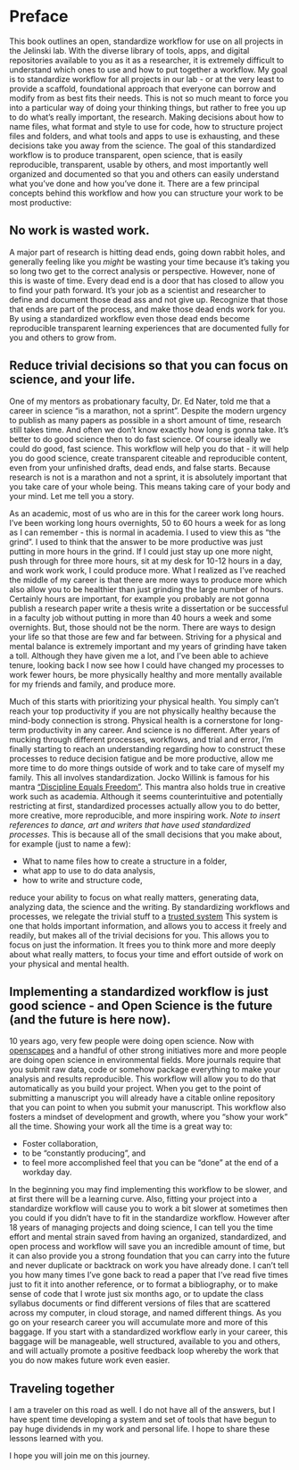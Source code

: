 # Preface {.unnumbered}

This book outlines an open, standardize workflow for use on all projects in the Jelinski lab. With the diverse library of tools, apps, and digital repositories available to you as it as a researcher, it is extremely difficult to understand which ones to use and how to put together a workflow. My goal is to standardize workflow for all projects in our lab - or at the very least to provide a scaffold, foundational approach that everyone can borrow and modify from as best fits their needs. This is not so much meant to force you into a particular way of doing your thinking things, but rather to free you up to do what's really important, the research. Making decisions about how to name files, what format and style to use for code, how to structure project files and folders, and what tools and apps to use is exhausting, and these decisions take you away from the science. The goal of this standardized workflow is to produce transparent, open science, that is easily reproducible, transparent, usable by others, and most importantly well organized and documented so that you and others can easily understand what you've done and how you've done it. There are a few principal concepts behind this workflow and how you can structure your work to be most productive:

## No work is wasted work.

A major part of research is hitting dead ends, going down rabbit holes, and generally feeling like you *might* be wasting your time because it's taking you so long two get to the correct analysis or perspective. However, none of this is waste of time. Every dead end is a door that has closed to allow you to find your path forward. It's your job as a scientist and researcher to define and document those dead ass and not give up. Recognize that those that ends are part of the process, and make those dead ends work for you. By using a standardized workflow even those dead ends become reproducible transparent learning experiences that are documented fully for you and others to grow from.

## Reduce trivial decisions so that you can focus on science, and your life.

One of my mentors as probationary faculty, Dr. Ed Nater, told me that a career in science "is a marathon, not a sprint". Despite the modern urgency to publish as many papers as possible in a short amount of time, research still takes time. And often we don't know exactly how long is gonna take. It's better to do good science then to do fast science. Of course ideally we could do good, fast science. This workflow will help you do that - it will help you do good science, create transparent citeable and reproducible content, even from your unfinished drafts, dead ends, and false starts. Because research is not is a marathon and not a sprint, it is absolutely important that you take care of your whole being. This means taking care of your body and your mind. Let me tell you a story.

As an academic, most of us who are in this for the career work long hours. I've been working long hours overnights, 50 to 60 hours a week for as long as I can remember - this is normal in academia. I used to view this as "the grind". I used to think that the answer to be more productive was just putting in more hours in the grind. If I could just stay up one more night, push through for three more hours, sit at my desk for 10-12 hours in a day, and work work work, I could produce more. What I realized as I've reached the middle of my career is that there are more ways to produce more which also allow you to be healthier than just grinding the large number of hours. Certainly hours are important, for example you probably are not gonna publish a research paper write a thesis write a dissertation or be successful in a faculty job without putting in more than 40 hours a week and some overnights. But, those should not be the norm. There are ways to design your life so that those are few and far between. Striving for a physical and mental balance is extremely important and my years of grinding have taken a toll. Although they have given me a lot, and I've been able to achieve tenure, looking back I now see how I could have changed my processes to work fewer hours, be more physically healthy and more mentally available for my friends and family, and produce more.

Much of this starts with prioritizing your physical health. You simply can't reach your top productivity if you are not physically healthy because the mind-body connection is strong. Physical health is a cornerstone for long-term productivity in any career. And science is no different. After years of mucking through different processes, workflows, and trial and error, I'm finally starting to reach an understanding regarding how to construct these processes to reduce decision fatigue and be more productive, allow me more time to do more things outside of work and to take care of myself my family. This all involves standardization. Jocko Willink is famous for his mantra ["Discipline Equals Freedom"](https://www.forbes.com/sites/danschawbel/2017/10/17/jocko-willink-the-relationship-between-discipline-and-freedom/?sh=4d07be5b6df8). This mantra also holds true in creative work such as academia. Although it seems counterintuitive and potentially restricting at first, standardized processes actually allow you to do better, more creative, more reproducible, and more inspiring work. *Note to insert references to dance, art and writers that have used standardized processes*. This is because all of the small decisions that you make about, for example (just to name a few):

-   What to name files how to create a structure in a folder,
-   what app to use to do data analysis,
-   how to write and structure code,

reduce your ability to focus on what really matters, generating data, analyzing data, the science and the writing. By standardizing workflows and processes, we relegate the trivial stuff to a [trusted system](https://fortelabs.com/blog/basboverview/) This system is one that holds important information, and allows you to access it freely and readily, but makes all of the trivial decisions for you. This allows you to focus on just the information. It frees you to think more and more deeply about what really matters, to focus your time and effort outside of work on your physical and mental health.

## Implementing a standardized workflow is just good science - and Open Science is the future (and the future is here now).

10 years ago, very few people were doing open science. Now with [openscapes](https://www.openscapes.org/) and a handful of other strong initiatives more and more people are doing open science in environmental fields. More journals require that you submit raw data, code or somehow package everything to make your analysis and results reproducible. This workflow will allow you to do that automatically as you build your project. When you get to the point of submitting a manuscript you will already have a citable online repository that you can point to when you submit your manuscript. This workflow also fosters a mindset of development and growth, where you "show your work" all the time. Showing your work all the time is a great way to:

-   Foster collaboration,
-   to be "constantly producing", and\
-   to feel more accomplished feel that you can be "done" at the end of a workday day.

In the beginning you may find implementing this workflow to be slower, and at first there will be a learning curve. Also, fitting your project into a standardize workflow will cause you to work a bit slower at sometimes then you could if you didn't have to fit in the standardize workflow. However after 18 years of managing projects and doing science, I can tell you the time effort and mental strain saved from having an organized, standardized, and open process and workflow will save you an incredible amount of time, but it can also provide you a strong foundation that you can carry into the future and never duplicate or backtrack on work you have already done. I can't tell you how many times I've gone back to read a paper that I've read five times just to fit it into another reference, or to format a bibliography, or to make sense of code that I wrote just six months ago, or to update the class syllabus documents or find different versions of files that are scattered across my computer, in cloud storage, and named different things. As you go on your research career you will accumulate more and more of this baggage. If you start with a standardized workflow early in your career, this baggage will be manageable, well structured, available to you and others, and will actually promote a positive feedback loop whereby the work that you do now makes future work even easier.

## Traveling together

I am a traveler on this road as well. I do not have all of the answers, but I have spent time developing a system and set of tools that have begun to pay huge dividends in my work and personal life. I hope to share these lessons learned with you.

I hope you will join me on this journey.
